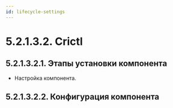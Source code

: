 ```yaml
---
id: lifecycle-settings
---
```



# 5.2.1.3.2. Crictl

## 5.2.1.3.2.1. Этапы установки компонента
- Настройка компонента.


## 5.2.1.3.2.2. Конфигурация компонента
<ConfigFiles/>
